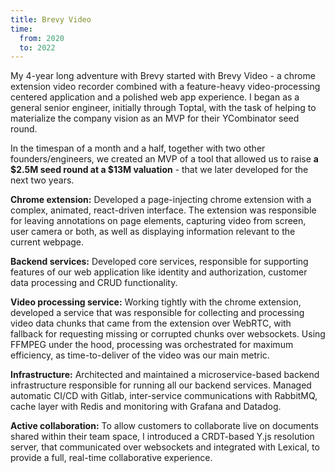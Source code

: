 ```yaml
---
title: Brevy Video
time:
  from: 2020
  to: 2022
---
```


My 4-year long adventure with Brevy started with Brevy Video - a chrome extension video recorder combined with a feature-heavy video-processing centered application and a polished web app experience. I began as a general senior engineer, initially through Toptal, with the task of helping to materialize the company vision as an MVP for their YCombinator seed round.

In the timespan of a month and a half, together with two other founders/engineers, we created an MVP of a tool that allowed us to raise **a $2.5M seed round at a $13M valuation** - that we later developed for the next two years.

**Chrome extension:** Developed a page-injecting chrome extension with a complex, animated, react-driven interface. The extension was responsible for leaving annotations on page elements, capturing video from screen, user camera or both, as well as displaying information relevant to the current webpage.

**Backend services:** Developed core services, responsible for supporting features of our web application like identity and authorization, customer data processing and CRUD functionality.

**Video processing service:** Working tightly with the chrome extension, developed a service that was responsible for collecting and processing video data chunks that came from the extension over WebRTC, with fallback for requesting missing or corrupted chunks over websockets. Using FFMPEG under the hood, processing was orchestrated for maximum efficiency, as time-to-deliver of the video was our main metric.

**Infrastructure:** Architected and maintained a microservice-based backend infrastructure responsible for running all our backend services. Managed automatic CI/CD with Gitlab, inter-service communications with RabbitMQ, cache layer with Redis and monitoring with Grafana and Datadog.

**Active collaboration:** To allow customers to collaborate live on documents shared within their team space, I introduced a CRDT-based Y.js resolution server, that communicated over websockets and integrated with Lexical, to provide a full, real-time collaborative experience.
